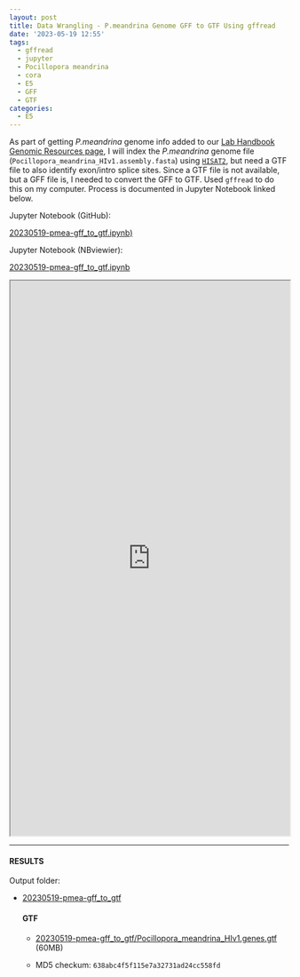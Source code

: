 ```yaml
---
layout: post
title: Data Wrangling - P.meandrina Genome GFF to GTF Using gffread
date: '2023-05-19 12:55'
tags: 
  - gffread
  - jupyter
  - Pocillopora meandrina
  - cora
  - E5
  - GFF
  - GTF
categories: 
  - E5
---
```

As part of getting _P.meandrina_ genome info added to our [Lab Handbook Genomic Resources page](https://robertslab.github.io/resources/Genomic-Resources/), I will index the _P.meandrina_ genome file (`Pocillopora_meandrina_HIv1.assembly.fasta`) using [`HISAT2`](https://daehwankimlab.github.io/hisat2/), but need a GTF file to also identify exon/intro splice sites. Since a GTF file is not available, but a GFF file is, I needed to convert the GFF to GTF. Used `gffread` to do this on my computer. Process is documented in Jupyter Notebook linked below.

Jupyter Notebook (GitHub):

[20230519-pmea-gff_to_gtf.ipynb)](https://github.com/RobertsLab/code/blob/master/notebooks/sam/20230519-pmea-gff_to_gtf.ipynb)

Jupyter Notebook (NBviewier):

[20230519-pmea-gff_to_gtf.ipynb](https://nbviewer.org/github/RobertsLab/code/blob/master/notebooks/sam/20230519-pmea-gff_to_gtf.ipynb)


<iframe src="https://nbviewer.org/github/RobertsLab/code/blob/master/notebooks/sam/20230519-pmea-gff_to_gtf.ipynb" width="100%" height="1000" scrolling="yes"></iframe>

---

#### RESULTS

Output folder:

- [20230519-pmea-gff_to_gtf](https://gannet.fish.washington.edu/Atumefaciens/20230519-pmea-gff_to_gtf)

  #### GTF

  - [20230519-pmea-gff_to_gtf/Pocillopora_meandrina_HIv1.genes.gtf](https://gannet.fish.washington.edu/Atumefaciens/20230519-pmea-gff_to_gtf/Pocillopora_meandrina_HIv1.genes.gtf) (60MB)

  - MD5 checkum: `638abc4f5f115e7a32731ad24cc558fd`


